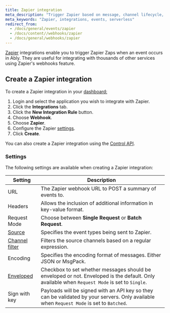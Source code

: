 ```yaml
---
title: Zapier integration
meta_description: "Trigger Zapier based on message, channel lifecycle, channel occupancy, and presence events."
meta_keywords: "Zapier, integrations, events, serverless"
redirect_from:
  - /docs/general/events/zapier
  - /docs/content//webhooks/zapier
  - /docs/general/webhooks/zapier
---
```


[Zapier](https://zapier.com/page/webhooks) integrations enable you to trigger Zapier Zaps when an event occurs in Ably. They are useful for integrating with thousands of other services using Zapier's webhooks feature.

## Create a Zapier integration <a id="create"/>

To create a Zapier integration in your [dashboard:](https://ably.com/dashboard/any)

1. Login and select the application you wish to integrate with Zapier.
2. Click the **Integrations** tab.
3. Click the **New Integration Rule** button.
4. Choose **Webhook**.
5. Choose **Zapier**.
6. Configure the Zapier [settings](#settings).
7. Click **Create**.

You can also create a Zapier integration using the [Control API](/docs/platform/account/control-api).

### Settings <a id="settings"/>

The following settings are available when creating a Zapier integration:

| Setting | Description |
| ------- | ----------- |
| URL | The Zapier webhook URL to POST a summary of events to. |
| Headers | Allows the inclusion of additional information in key-value format. |
| Request Mode | Choose between **Single Request** or **Batch Request**. |
| [Source](/docs/integrations/webhooks#sources) | Specifies the event types being sent to Zapier. |
| [Channel filter](/docs/integrations/webhooks#filter) | Filters the source channels based on a regular expression. |
| Encoding | Specifies the encoding format of messages. Either JSON or MsgPack. |
| [Enveloped](/docs/integrations/webhooks#enveloped) | Checkbox to set whether messages should be enveloped or not. Enveloped is the default. Only available when `Request Mode` is set to `Single`. |
| Sign with key | Payloads will be signed with an API key so they can be validated by your servers. Only available when `Request Mode` is set to `Batched`. |
